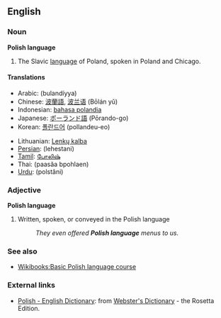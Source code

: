 {{interwiktionary|code=pl}}

==English==
{{wikipedia}}

===Noun===
'''Polish language'''
#The Slavic [[language]] of Poland, spoken in Poland and Chicago.

====Translations====
{{top}}
*Arabic: {{ARchar|[[بولندية]]}} (bulandíyya) {{f}}
*Chinese: [[波蘭語]], [[波兰语]] (Bōlán yǔ)
*Indonesian: [[bahasa polandia]]
*Japanese: [[ポーランド語]] (Pōrando-go)
*Korean: [[폴란드어]] (pollandeu-eo)
{{mid}}
*Lithuanian: [[Lenkų kalba]]
*[[Persian]]: {{FAchar|[[لهستانى]]}} (lehestani)
*[[Tamil]]: [[போலிஷ்]]
*Thai: {{THchar|[[ภาษาโปแลนด์]]}} (paasăa bpohlaen)
*[[Urdu]]: {{URchar|[[پولستاني]]}} (polstâni)
{{bottom}}

===Adjective===
'''Polish language'''

# Written, spoken, or conveyed in the Polish language
#:''They even offered '''Polish language''' menus to us.''

===See also===
*[[Wikibooks:Basic Polish language course]]

===External links===
*[http://www.websters-online-dictionary.org/definition/Polish-english/ Polish - English Dictionary]: from [http://www.websters-online-dictionary.org/ Webster's Dictionary] - the Rosetta Edition.